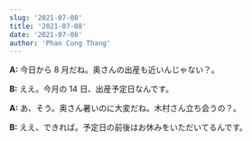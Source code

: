 ```yaml
---
slug: '2021-07-08'
title: '2021-07-08'
date: '2021-07-08'
author: 'Phan Cong Thang'
---
```


**A:** 今日から 8 月だね。奥さんの出産も近いんじゃない？。

**B:** ええ。今月の 14 日、出産予定日なんです。

**A:** あ、そう。奥さん暑いのに大変だね。木村さん立ち会うの？。

**B:** ええ、できれば。予定日の前後はお休みをいただいてるんです。
